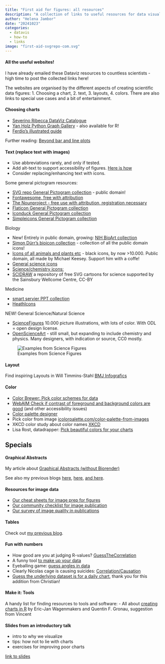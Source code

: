 ```yaml
---
title: "First aid for figures: all resources"
description: "A collection of links to useful resources for data visualization"
author: "Helena Jambor"
date: "20241023"
categories:
  - datavis
  - how-to
  - links
image: "first-aid-svgrepo-com.svg"
---
```

#### All the useful websites! 
I have already emailed these Dataviz resources to countless scientists - high time to post the collected links here!

The websites are organised by the different aspects of creating scientific data figures: 1. Choosing a chart, 2. text, 3. layouts, 4. colors. There are also links to special use cases and a bit of entertainment. 

#### Choosing charts
- [Severino Ribecca DataViz Catalogue](http://www.datavizcatalogue.com/)
- [Yan Holz Python Graph Gallery](https://python-graph-gallery.com/) - also available for R! 
- [Ferdio's illustrated guide](http://datavizproject.com/)

Further reading: [Beyond bar and line plots](https://journals.plos.org/plosbiology/article?id=10.1371/journal.pbio.1002128)

#### Text (replace text with images)
- Use abbreviations rarely, and only if tested.
- Add alt-text to support accessibility of figures. [Here is how](https://www.perkins.org/resource/how-write-alt-text-and-image-descriptions-visually-impaired/)
- Consider replacing/enhancing text with icons.  

Some general pictogram resources:

- [SVG repo General Pictogram collection](https://www.svgrepo.com/) - public domain! 
- [Fontawesome, free with attribution](https://fontawesome.com/icons?d=gallery&c=animals)
- [The Nounproject - free use with attribution, registration necessary](https://thenounproject.com/)
- [Flaticon General Pictogram collection](https://www.flaticon.com/)
- [Iconduck General Pictogram collection](https://iconduck.com/)
- [Simpleicons General Pictogram collection](https://simpleicons.org/)

Biology

- New! Entirely in public domain, growing: [NIH BioArt collection](https://bioart.niaid.nih.gov/)
- [Simon Dürr's bioicon collection](https://bioicons.com/) - collection of all the public domain icons! 
- [Icons of all animals and plants etc](http://phylopic.org) - black icons, by now >10.000. Public domain, all made by Michael Keesey. Support him with a coffe! 
- [General science icons](https://www.ebi.ac.uk/style-lab/general/fonts/v1.3/)
- [Science/chemistry icons:](https://reactome.org/icon-lib)
- [SCIDRAW](https://scidraw.io/) a repository of free SVG cartoons for science supported by the Sainsbury Wellcome Centre, CC-BY

Medicine 

- [smart servier PPT collection](https://smart.servier.com/)
- [HeathIcons](https://healthicons.org/)

NEW! General Science/Natural Science

- [ScienceFigures](https://sciencefigures.org/) 10.000 picture illustrations, with lots of color. With ODL = open design license. 
- [OpenScienceArt](https://openscienceart.com/) - still small, but expanding to include chemistry and physics. Many designers, with indication or source, CC0 mostly. 

![Examples from Science Figures](sciencefigures.png)




#### Layout 
Find inspiring Layouts in Will Timmins-Stahl [BMJ Infografics](https://www.bmj.com/infographics)

#### Color
- [Color Brewer: Pick color schemes for data](https://colorbrewer2.org)
- [WebAIM Check if contrast of foreground and background colors are good](https://webaim.org/resources/contrastchecker/) (and other accessibility issues) 
- [Color palette designer](http://paletton.com)
- Pick color from image [icolorpalette.com/color-palette-from-images](http://icolorpalette.com/color-palette-from-images)
- XKCD color study about color names [XKCD](https://blog.xkcd.com/2010/05/03/color-survey-results/)
- Lisa Rost, datadrapper: [Pick beautiful colors for your charts](https://blog.datawrapper.de/beautifulcolors/)

## Specials
#### Graphical Abstracts
My article about [Graphical Abstracts (without Biorender)](https://journals.plos.org/ploscompbiol/article?id=10.1371/journal.pcbi.1011789)

See also my previous blogs [here ](../GraphicalAbstract_1/index.qmd), [here](../GraphicalAbstracts_2/index.qmd), [and here](../GraphicalAbstracts_3/GraphicalAbstracts.qmd).

#### Resources for image data
- [Our cheat sheets for image prep for figures](https://www.ncbi.nlm.nih.gov/pmc/articles/PMC7931257/)
- [Our community checklist for image publication](https://www.nature.com/articles/s41592-023-01987-9)
- [Our survey of image quality in publications](https://journals.plos.org/plosbiology/article?id=10.1371/journal.pbio.3001161)

#### Tables
Check out [my previous blog](../Tables/TableDesign.qmd).

#### Fun with numbers
- How good are you at judging R-values? [GuessTheCorrelation](http://guessthecorrelation.com/)
- A funny tool [to make up your data](http://robertgrantstats.co.uk/drawmydata.html)
- Eyeballing game: [guess angles in data](http://woodgears.ca/eyeball/)
- Clearly Nicolas cage is causing suicides: [Correlation/Causation](http://www.tylervigen.com/spurious-correlations)
- [Guess the underlying dataset is for a daily chart](https://www.graphs.world/), thank you for this addition from Christian! 

#### Make it: Tools
A handy list for finding resources to tools and software:
- All about [creating charts in R](https://shinyapps.org/apps/RGraphCompendium/index.php) by Eric-Jan Wagenmakers and Quentin F. Gronau, suggestion from Vincent

#### Slides from an introductory talk 
- intro to why we visualize
- tips: how not to lie with charts
- exercises for improving poor charts 

[link to slides](https://www.dropbox.com/scl/fi/q9xknt6oq60t77hrzdshs/2024-10-08_HelenaJambor_handout.pdf?rlkey=ivpwlankzh4kvg9uvwelzo2r5&st=1u3ctz9b&dl=0)





